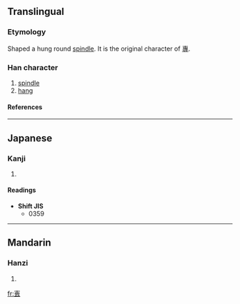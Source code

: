 ==Translingual==
===Etymology===
Shaped a hung round [[spindle]]. It is the original character<!--原字--> of [[專]].
===Han character===
{{Han char|rn=28|rad=厶|as=06|sn=8|four=|canj=十田戈 (JWI)}}
# [[spindle]]
# [[hang]]
====References====
{{Han ref|kx=0164.170|dkj=03083|dj=0372.220|hdz=10386.120|uh=53C0|ud=21440}}
----
==Japanese==
===Kanji===
{{ja-kanji|grade=|rs=厶06}}
# {{defn|Japanese}} 
====Readings====
{{ja-readings|on=[[せん]] (sen), [[ぜん]] (zen)|kun=[[つつしむ]] (tsutsushimu), [[かける]] (kakeru)}}



* '''Shift JIS'''
** 0359
----
==Mandarin==
===Hanzi===
{{cmn-hanzi|pin=[[huì]] (hui4), [[zhuān]] (zhuan1)|wg=hui<sup>4</sup>, chuan<sup>1</sup>}}
# {{defn|Mandarin}}

[[fr:叀]]